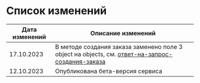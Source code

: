 # Список изменений

| Дата изменений | Описание изменений |
|---|---|
| 17.10.2023 | В методе создания заказа заменено поле 3 object на objects, см. [ответ-на-запрос-создания-заказа](/v1/create-order#ответ-на-запрос-создания-заказа) |
| 12.10.2023 | Опубликована бета-версия сервиса |